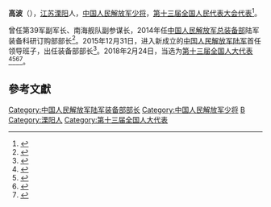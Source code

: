 '''高波'''（{{bd|1959年|11月|}}），[[江苏|江苏]][[溧阳|溧阳]]人，[[中国人民解放军少将|中国人民解放军少将]]，[[第十三届全国人民代表大会代表|第十三届全国人民代表大会代表]]<ref>{{cite news|title=全国人民代表大会|url= http://210.82.31.1:8084/delegate/viewDelegate.action?dbid=200813294049|accessdate=2018-06-03}}{{Dead link|date=2020年1月 |bot=InternetArchiveBot |fix-attempted=yes }}</ref>。

曾任第39军副军长、南海舰队副参谋长，2014年任[[中国人民解放军总装备部|中国人民解放军总装备部]]陆军装备科研订购部部长<ref>{{cite web|url=http://www.thepaper.cn/newsDetail_forward_1429578|title=周松和少将出任陆军副司令员，高波少将出任陆军装备部部长|publisher=澎湃新闻|accessdate=2016-02-04|archive-date=2016-02-05|archive-url=https://web.archive.org/web/20160205114133/http://www.thepaper.cn/newsDetail_forward_1429578|dead-url=no}}</ref>。2015年12月31日，进入新成立的[[中国人民解放军陆军|中国人民解放军陆军]]首任领导班子，出任装备部部长<ref>{{cite web|url=http://news.163.com/16/0104/04/BCF8R1I90001124J.html|title=陆军首任领导班子11位成员亮相 均曾任职集团军|publisher=网易|accessdate=2016-01-04|archive-url=https://web.archive.org/web/20160105011127/http://news.163.com/16/0104/04/BCF8R1I90001124J.html|archive-date=2016-01-05|dead-url=yes}}</ref>。2018年2月24日，当选为[[第十三届全国人大代表|第十三届全国人大代表]]<ref>{{Cite web|title=（受权发布）中华人民共和国第十三届全国人民代表大会代表名单-中新网|url=http://www.chinanews.com/gn/2018/02-25/8453959.shtml|accessdate=2021-02-19|work=[[中国新闻网|中国新闻网]]|archive-date=2018-02-27|archive-url=https://web.archive.org/web/20180227031724/http://www.chinanews.com/gn/2018/02-25/8453959.shtml|dead-url=no}}</ref><ref>{{cite web | title=中华人民共和国第十三届全国人民代表大会代表名单 | website=[[光明网_(中国)|光明网]] | date=2018-02-25 | url=https://news.gmw.cn/2018-02/25/content_27792557.htm | language=zh | access-date=2021-02-19}}</ref><ref>{{cite web | title=第十三届全国人民代表大会代表名单（2980名） | website=[[澎湃新闻|澎湃新闻]]-The Paper | url=https://www.thepaper.cn/newsDetail_forward_2008905 | language=zh | access-date=2021-02-19 | archive-date=2018-03-23 | archive-url=https://web.archive.org/web/20180323190049/https://www.thepaper.cn/newsDetail_forward_2008905 | dead-url=no }}</ref><ref>{{cite web | title=中华人民共和国第十三届全国人民代表大会代表名单 | website=[[中国网|中国网]] | date=2018-02-25 | url=http://news.china.com.cn/2018-02/25/content_50599587.htm | language=zh | access-date=2021-02-19 | archive-date=2021-02-21 | archive-url=https://web.archive.org/web/20210221201146/http://news.china.com.cn/2018-02/25/content_50599587.htm | dead-url=no }}</ref>。

==參考文獻==
{{reflist}}

{{s-start}}
{{s-mil|pla}}
{{s-new}}
{{s-title|[[中国人民解放军陆军装备部|中国人民解放军陆军装备部]]部长|2015年12月—}}
{{s-inc}}
{{s-end}}

[[Category:中国人民解放军陆军装备部部长|Category:中国人民解放军陆军装备部部长]]
[[Category:中国人民解放军少将|Category:中国人民解放军少将]]
[[Category:高姓|B]]
[[Category:溧阳人|Category:溧阳人]]
[[Category:第十三届全国人大代表|Category:第十三届全国人大代表]]
